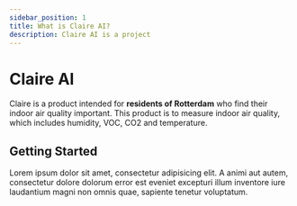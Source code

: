 ```yaml
---
sidebar_position: 1
title: What is Claire AI?
description: Claire AI is a project
---
```


# Claire AI

Claire is a product intended for **residents of Rotterdam** who find their indoor air quality important. This product is to measure indoor air quality, which includes humidity, VOC, CO2 and temperature.
## Getting Started

Lorem ipsum dolor sit amet, consectetur adipisicing elit. A animi aut autem, consectetur dolore dolorum error est eveniet excepturi illum inventore iure laudantium magni non omnis quae, sapiente tenetur voluptatum.
